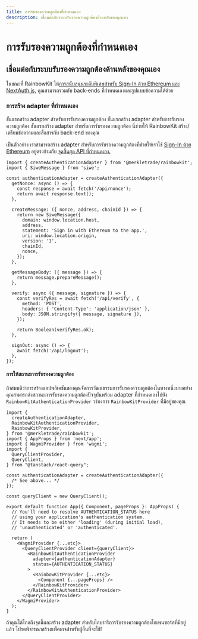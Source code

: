 ```yaml
---
title: การรับรองความถูกต้องที่กำหนดเอง
description: เชื่อมต่อกับระบบรับรองความถูกต้องด้านหลังของคุณเอง
---
```


# การรับรองความถูกต้องที่กำหนดเอง

## เชื่อมต่อกับระบบรับรองความถูกต้องด้านหลังของคุณเอง

ในขณะที่ RainbowKit ให้[การสนับสนุนระดับพิเศษสำหรับ Sign-In ด้วย Ethereum และ NextAuth.js,](/docs/authentication#set-up-sign-in-with-ethereum-and-nextauthjs) คุณสามารถรวมกับ back-ends ที่กำหนดเองและรูปแบบข้อความได้ด้วย

### การสร้าง adapter ที่กำหนดเอง

ขั้นแรกสร้าง adapter สำหรับการรับรองความถูกต้อง ขั้นแรกสร้าง adapter สำหรับการรับรองความถูกต้อง ขั้นแรกสร้าง adapter สำหรับการรับรองความถูกต้อง นี่ช่วยให้ RainbowKit สร้าง/เตรียมข้อความและสื่อสารกับ back-end ของคุณ

เป็นตัวอย่าง เราสามารถสร้าง adapter สำหรับการรับรองความถูกต้องที่ช่วยให้เราใช้ [Sign-In ด้วย Ethereum](https://login.xyz) อยู่ตรงข้ามกับ [จุดสิ้นสุด API ที่กำหนดเอง.](https://wagmi.sh/examples/sign-in-with-ethereum)

```tsx
import { createAuthenticationAdapter } from '@merkletrade/rainbowkit';
import { SiweMessage } from 'siwe';

const authenticationAdapter = createAuthenticationAdapter({
  getNonce: async () => {
    const response = await fetch('/api/nonce');
    return await response.text();
  },

  createMessage: ({ nonce, address, chainId }) => {
    return new SiweMessage({
      domain: window.location.host,
      address,
      statement: 'Sign in with Ethereum to the app.',
      uri: window.location.origin,
      version: '1',
      chainId,
      nonce,
    });
  },

  getMessageBody: ({ message }) => {
    return message.prepareMessage();
  },

  verify: async ({ message, signature }) => {
    const verifyRes = await fetch('/api/verify', {
      method: 'POST',
      headers: { 'Content-Type': 'application/json' },
      body: JSON.stringify({ message, signature }),
    });

    return Boolean(verifyRes.ok);
  },

  signOut: async () => {
    await fetch('/api/logout');
  },
});
```

#### การให้สถานะการรับรองความถูกต้อง

ถ้าสมมติว่าการสร้างแอปพลิเคชันของคุณจัดการวัฒนธรรมการรับรองความถูกต้องในทางหนึ่งบางอย่าง คุณสามารถส่งสถานะการรับรองความถูกต้องปัจจุบันพร้อม adapter ที่กำหนดเองไปยัง `RainbowKitAuthenticationProvider` วร่องการ `RainbowKitProvider` ที่มีอยู่ของคุณ

```tsx
import {
  createAuthenticationAdapter,
  RainbowKitAuthenticationProvider,
  RainbowKitProvider,
} from '@merkletrade/rainbowkit';
import { AppProps } from 'next/app';
import { WagmiProvider } from 'wagmi';
import {
  QueryClientProvider,
  QueryClient,
} from "@tanstack/react-query";

const authenticationAdapter = createAuthenticationAdapter({
  /* See above... */
});

const queryClient = new QueryClient();

export default function App({ Component, pageProps }: AppProps) {
  // You'll need to resolve AUTHENTICATION_STATUS here
  // using your application's authentication system.
  // It needs to be either 'loading' (during initial load),
  // 'unauthenticated' or 'authenticated'.

  return (
    <WagmiProvider {...etc}>
      <QueryClientProvider client={queryClient}>
        <RainbowKitAuthenticationProvider
          adapter={authenticationAdapter}
          status={AUTHENTICATION_STATUS}
        >
          <RainbowKitProvider {...etc}>
            <Component {...pageProps} />
          </RainbowKitProvider>
        </RainbowKitAuthenticationProvider>
      </QueryClientProvider>
    </WagmiProvider>
  );
}
```

ถ้าคุณได้ไกลถึงจุดนี้และสร้าง adapter สำหรับไลบรารีการรับรองความถูกต้องโอเพนซอร์สที่มีอยู่แล้ว โปรดพิจารณาสร้างแพ็คเกจสำหรับผู้อื่นที่จะใช้!

